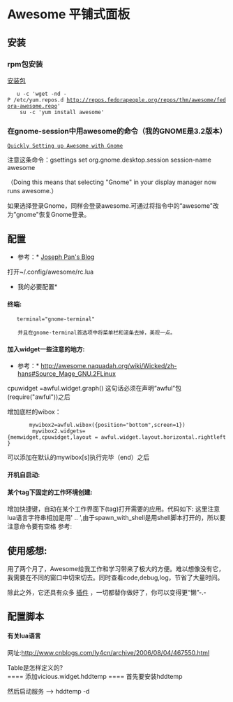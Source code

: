 =Awesome 平铺式面板=
==安装==
=== rpm包安装 ===
[[http://awesome.naquadah.org/wiki/Awesome-3-fedora|安装包]]
    u -c 'wget -nd -P /etc/yum.repos.d http://repos.fedorapeople.org/repos/thm/awesome/fedora-awesome.repo'  <br>
    su -c 'yum install awesome'
===在gnome-session中用awesome的命令（我的GNOME是3.2版本）===
 [[http://awesome.naquadah.org/wiki/Quickly_Setting_up_Awesome_with_Gnome|Quickly Setting up Awesome with Gnome]]

注意这条命令：gsettings set org.gnome.desktop.session session-name awesome

（Doing this means that selecting "Gnome" in your display manager now runs awesome.）

如果选择登录Gnome，同样会登录awesome.可通过将指令中的“awesome"改为”gnome"恢复Gnome登录。
==配置==
*参考：* [[http://josephpan.net/blog/?p=992|Joseph Pan's Blog ]]

打开~/.config/awesome/rc.lua

*我的必要配置* 

==== 终端: ====

    terminal="gnome-terminal"

 　　并且在gnome-terminal首选项中将菜单栏和滚条去掉，美观一点。

==== 加入widget一些注意的地方: ====
*参考：* http://awesome.naquadah.org/wiki/Wicked/zh-hans#Source_Mage_GNU.2FLinux

cpuwidget =awful.widget.graph() 这句话必须在声明“awful”包(require("awful"))之后

增加底栏的wibox：
        mywibox2=awful.wibox({position="bottom",screen=1})<br>
        mywibox2.widgets={memwidget,cpuwidget,layout = awful.widget.layout.horizontal.rightleft}
可以添加在默认的mywibox[s]执行完毕（end）之后

====开机自启动:====
{{{class="brush:python"
-- Autorun programs
autorun = true
autorunApps = 
{ 
    "firefox",
    "thunderbird",
     “ibus-daemon",
}

if autorun then
    for app = 1, #autorunApps do
        awful.util.spawn_with_shell(autorunApps[app])
    end
end
}}}
==== 某个tag下固定的工作环境创建: ====
增加快捷键，自动在某个工作界面下(tag)打开需要的应用。代码如下:
{{{class="brush:python"
stv_code = "/home/user/project"
awful.key({ modkey, "Shift" }, "n",
    function()
    awful.tag.setmwfact(0.15, tags[1][5])
    awful.tag.viewonly(tags[1][5])
    awful.util.spawn_with_shell(terminal .. " --working-directory=" ..stv_code )
    awful.util.spawn_with_shell(terminal .. " --working-directory=" ..stv_code )
    awful.util.spawn_with_shell(terminal .. " --working-directory=" ..stv_code )
    end),
}}}
这里注意lua语言字符串相加是用' .. ',由于spawn_with_shell是用shell脚本打开的，所以要注意命令要有空格
参考: {{{http://stackoverflow.com/questions/5120399/setting-windows-layout-for-a-specific-application-in-awesome-wm|stackoverflow}}
==== 自定义快捷键: ====
增加xlock锁屏和firefox的快捷键
{{{class="brush:python"
    awful.key({  }, "F12", function () awful.util.spawn("xlock") end),
    awful.key({  }, "F11", function () awful.util.spawn("firefox") end),
}}}
==使用感想:==
用了两个月了，Awesome给我工作和学习带来了极大的方便。难以想像没有它，我需要在不同的窗口中切来切去。同时查看code,debug,log，节省了大量时间。

除此之外，它还具有众多 [[http://awesome.naquadah.org/wiki/Main_Page|插件]] ，一切都替你做好了，你可以变得更“懒”-.-

== 配置脚本 ==
==== 有关lua语言 ====
网址:http://www.cnblogs.com/ly4cn/archive/2006/08/04/467550.html

Table是怎样定义的?<br>
==== 添加vicious.widget.hddtemp ====
首先要安装hddtemp

然后启动服务 --> hddtemp -d

